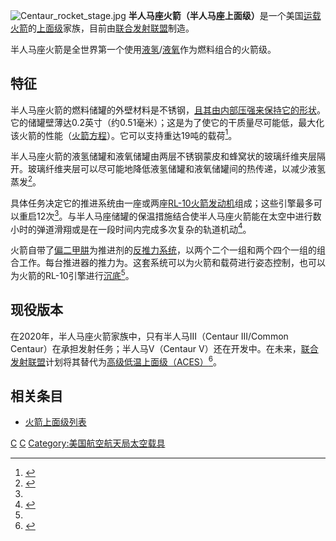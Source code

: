 {{noteTA
|1=zh-hans:宇宙神;zh-hk:擎天神;zh-tw:擎天神;
|2=zh-tw:上層級;zh-cn:上面级;
|3=zh-tw:美國太空總署;zh-cn:美国宇航局;
}}
{{Infobox rocket stage
|image   =  Centaur rocket stage.jpg
|imsize  =  270
|caption =  Atlas IIA火箭的半人马座-2A上面级
|name           =  半人马座
|manufacturer   = [[波音|波音]] [[Boeing_Integrated_Defense_Systems|IDS]]<br/>[[联合发射同盟|联合发射同盟]]
|country-origin = [[美国|美国]]
|rockets     = [[擎天神-半人马运载火箭|Atlas-Centaur]]<br/>[[擎天神_G|Atlas G]]<br/>[[擎天神1号运载火箭|Atlas I]]<br/>[[擎天神2号运载火箭|Atlas II]]<br/>[[擎天神3号运载火箭|Atlas III]]<br/>[[擎天神5号运载火箭|Atlas V]]<br/>[[泰坦3号E运载火箭|Titan IIIE]]<br/>[[泰坦4號運載火箭|Titan IV(401)A/B]]<br/>[[土星1号运载火箭|Saturn I]] (未能采用)<br/>[[航天飞机|航天飞机]] (未能采用)
|derivatives = [[Advanced_Common_Evolved_Stage|ACES]]
|comparable  = 
|status   =  现役
|launches = 251 {{As of|2019|12|lc=y}}<ref>{{cite web |author1=ULA |title=Atlas V Starliner OFT: By the Numbers |url=https://www.ulalaunch.com/explore/blog-detail/blog/2019/12/13/atlas-v-starliner-oft-by-the-numbers |website=ulalaunch.com |accessdate=2020-11-08 |archive-date=2020-07-28 |archive-url=https://web.archive.org/web/20200728134954/https://www.ulalaunch.com/explore/blog-detail/blog/2019/12/13/atlas-v-starliner-oft-by-the-numbers |dead-url=no }}</ref>
|success  = 
|fail     = 
|noburn   = 
|partial  = 
|first    = 1962年5月9日
|last     =
|engines  = 1个或2个[[RL10火箭发动机|RL10]]
<!-- General Characteristics -->
|height = {{convert|12.68|m|in|abbr=on}}<ref name=Altas5Users>{{cite web|title=Altas V Launch Services User's Guide|url=http://www.ulalaunch.com/uploads/docs/AtlasVUsersGuide2010.pdf|publisher=United Launch Alliance|accessdate=9 July 2015|date=March 2010|archive-url=https://www.webcitation.org/68HIYj6Di?url=http://www.ulalaunch.com/site/docs/product_cards/guides/AtlasVUsersGuide2010.pdf|archive-date=2012-06-08|dead-url=yes}}</ref>
|diameter = {{convert|3.05|m|in|abbr=on}}
|mass = {{convert|2247|kg|lbs|abbr=on}} (单发动机)<br/>{{convert|2462|kg|lbs|abbr=on}} (双发动机)
|propmass = {{convert|20830|kg|lbs|abbr=on}}
|thrust = {{convert|99.2|kN|lbf|abbr=on}} (单发动机)<br/>{{convert|198.4|kN|lbf|abbr=on}} (双发动机)
|SI = 450.5 s
|time = 可变
|fuel = [[液氧|LOX]]/[[液氢|LH<sub>2</sub>]]
}}
[[Image:Centaur_rocket_stage.jpg|thumb]]
'''半人马座火箭（半人马座上面级）'''是一个美国[[运载火箭|运载火箭]]的[[上面级|上面级]]家族，目前由[[聯合發射聯盟|联合发射联盟]]制造。

半人马座火箭是全世界第一个使用[[液氢|液氢]]/[[液氧|液氧]]作为燃料组合的火箭级。

== 特征 ==
半人马座火箭的燃料储罐的外壁材料是不锈钢，[[气球储罐|且其由内部压强来保持它的形状]]。它的储罐壁薄达0.2英寸（约0.51毫米）；这是为了使它的干质量尽可能低，最大化该火箭的性能（[[火箭方程|火箭方程]]）。它可以支持重达19吨的载荷<ref name=":0">{{Cite web|title=https://twitter.com/torybruno/status/1131638302761578496/photo/1|url=https://twitter.com/torybruno/status/1131638302761578496/photo/1|accessdate=2020-11-07|author=Tory Bruno|date=2019年5月24日|format=|work=Twitter|publisher=|language=zh|archive-date=2021-09-19|archive-url=https://web.archive.org/web/20210919011432/https://twitter.com/torybruno/status/1131638302761578496/photo/1|dead-url=no}}</ref>。

半人马座火箭的液氢储罐和液氧储罐由两层不锈钢蒙皮和蜂窝状的玻璃纤维夹层隔开。玻璃纤维夹层可以尽可能地降低液氢储罐和液氧储罐间的热传递，以减少液氢蒸发<ref>{{Cite web|title=Taming Liquid Hydrogen: The Centaur Upper Stage Rocket|url=https://history.nasa.gov/SP-4230.pdf|accessdate=2020年11月7日|author=Virginia P. Dawson 和 Mark D. Bowles|format=pdf|publisher=美国国家航空航天局|language=en|archive-date=2006年9月29日|archive-url=https://web.archive.org/web/20060929004415/https://history.nasa.gov/SP-4230.pdf|dead-url=no}}</ref>。

具体任务决定它的推进系统由一座或两座[[RL10火箭发动机|RL-10火箭发动机]]组成；这些引擎最多可以重启12次<ref name=":0" />。与半人马座储罐的保温措施结合使半人马座火箭能在太空中进行数小时的弹道滑翔或是在一段时间内完成多次复杂的轨道机动<ref name=":1">{{Cite web|title=Centaur-Liege1 option1|url=https://www.ulalaunch.com/docs/default-source/upper-stages/the-centaur-upper-stage-vehicle.pdf|accessdate=2020-11-08|author=Thomas J. Rudman & Kurt L. Austad|date=2002-12|format=pdf|publisher=Lockheed Martin Space Systems Company|language=en|archive-date=2020-07-25|archive-url=https://web.archive.org/web/20200725212241/https://www.ulalaunch.com/docs/default-source/upper-stages/the-centaur-upper-stage-vehicle.pdf|dead-url=no}}</ref>。

火箭自带了[[偏二甲肼|偏二甲肼]]为推进剂的[[反推力系统|反推力系统]]，以两个二个一组和两个四个一组的组合工作。每台推进器的推力为{{Convert|6|lbf|N}}。这套系统可以为火箭和载荷进行姿态控制，也可以为火箭的RL-10引擎进行[[空距|沉底]]<ref name=":1" />。

== 现役版本 ==
在2020年，半人马座火箭家族中，只有半人马III（Centaur III/Common Centaur）在承担发射任务；半人马V（Centaur V）还在开发中。在未来，[[聯合發射聯盟|联合发射联盟]]计划将其替代为[[高级低温上面级|高级低温上面级（ACES）]]<ref>{{Cite web|title=ULA gets vague on Vulcan upgrade timeline|url=https://spacenews.com/ula-gets-vague-on-vulcan-upgrade-timeline/|accessdate=2020-11-08|author=Caleb Henry|date=2019-11-20|format=|publisher=SpaceNews|language=en}}</ref>。

==相关条目==
*[[火箭上面级列表|火箭上面级列表]]

{{擎天神火箭}}
{{ELVs}}

[[Category:運載火箭|C]]
[[Category:月球航天器|C]]
[[Category:美国航空航天局太空载具|Category:美国航空航天局太空载具]]